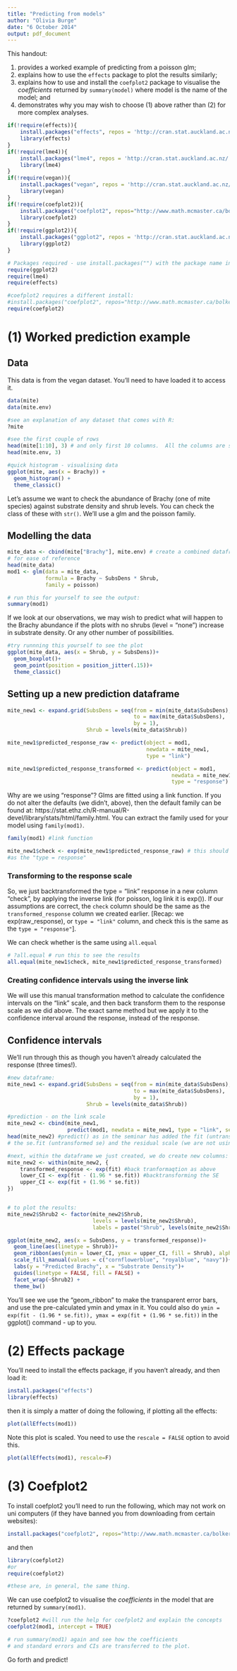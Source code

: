 ```yaml
---
title: "Predicting from models"
author: "Olivia Burge"
date: "6 October 2014"
output: pdf_document
---
```


This handout: 

  (1) provides a worked example of predicting from a poisson glm;
  (2) explains how to use the `effects` package to plot the results similarly;
  (3) explains how to use and install the `coefplot2` package to visualise the _coefficients_ returned by `summary(model)` where model is the name of  the model; and
  (4) demonstrates why you may wish to choose (1) above rather than (2) for more complex analyses.

````r
if(!require(effects)){
    install.packages("effects", repos = 'http://cran.stat.auckland.ac.nz/')
    library(effects)
}
if(!require(lme4)){
    install.packages("lme4", repos = 'http://cran.stat.auckland.ac.nz/')
    library(lme4)
}
if(!require(vegan)){
    install.packages("vegan", repos = 'http://cran.stat.auckland.ac.nz/')
    library(vegan)
}
if(!require(coefplot2)){
    install.packages("coefplot2", repos="http://www.math.mcmaster.ca/bolker/R", type="source")
    library(coefplot2)
}
if(!require(ggplot2)){
    install.packages("ggplot2", repos = 'http://cran.stat.auckland.ac.nz/')
    library(ggplot2)
}
````
```r
# Packages required - use install.packages("") with the package name inbetween the speech marks if you don't already have it installed and are not knitting this. 
require(ggplot2)
require(lme4)
require(effects)

#coefplot2 requires a different install:
#install.packages("coefplot2", repos="http://www.math.mcmaster.ca/bolker/R", type="source")
require(coefplot2)
```
# (1) Worked prediction example 
## Data 
This data is from the vegan dataset.  You'll need to have loaded it to access it.  
````r
data(mite)
data(mite.env)

#see an explanation of any dataset that comes with R:
?mite

#see the first couple of rows
head(mite[1:10], 3) # and only first 10 columns.  All the columns are species.
head(mite.env, 3)

#quick histogram - visualising data
ggplot(mite, aes(x = Brachy)) +
  geom_histogram() +
  theme_classic()
````

Let's assume we want to check the abundance of Brachy (one of mite species) against substrate density  and shrub levels.  You can check the class of these with `str()`.  We'll use a glm and the poisson family.

## Modelling the data

```r
mite_data <- cbind(mite["Brachy"], mite.env) # create a combined dataframe 
# for ease of reference
head(mite_data)
mod1 <- glm(data = mite_data, 
            formula = Brachy ~ SubsDens * Shrub,
            family = poisson)
```
```r
# run this for yourself to see the output:
summary(mod1)
```

If we look at our observations, we may wish to predict what will happen to the Brachy abundance if the plots with no shrubs (level = "none") increase in substrate density.  Or any other number of possibilities. 

````r
#try runnning this yourself to see the plot
ggplot(mite_data, aes(x = Shrub, y = SubsDens))+
  geom_boxplot()+
  geom_point(position = position_jitter(.15))+
  theme_classic()
````

## Setting up a new prediction dataframe
````r
mite_new1 <- expand.grid(SubsDens = seq(from = min(mite_data$SubsDens), 
                                        to = max(mite_data$SubsDens),
                                        by = 1),
                         Shrub = levels(mite_data$Shrub))

mite_new1$predicted_response_raw <- predict(object = mod1, 
                                            newdata = mite_new1, 
                                            type = "link")

mite_new1$predicted_response_transformed <- predict(object = mod1, 
                                                    newdata = mite_new1, 
                                                    type = "response")
````
Why are we using "response"? Glms are fitted using a link function.  If you do not alter the defaults (we didn't, above), then the default family can be found at: https://stat.ethz.ch/R-manual/R-devel/library/stats/html/family.html.  You can extract the family used for your model using `family(mod1)`.

```r
family(mod1) #link function

mite_new1$check <- exp(mite_new1$predicted_response_raw) # this should end up the same
#as the "type = response"
````

### Transforming to the response scale 

So, we just backtransformed the type = "link" response in a new column "check", by applying the inverse link (for poisson, log link it is exp()). If our assumptions are correct, the `check` column should be the same as the `transformed_response` column we created earlier.  [Recap: we exp(raw_response), or `type = "link"` column, and check this is the same as the `type = "response"`].

We can check whether is the same using `all.equal`

```r
# ?all.equal # run this to see the results
all.equal(mite_new1$check, mite_new1$predicted_response_transformed) 
````

### Creating confidence intervals using the inverse link

We will use this manual transformation method to calculate the confidence intervals on the "link" scale, and then back transform them to the response scale as we did above.  The exact same method but we apply it to the confidence interval around the response, instead of the response.

## Confidence intervals
We'll run through this as though you haven't already calculated the response (three times!).
```r
#new dataframe:
mite_new1 <- expand.grid(SubsDens = seq(from = min(mite_data$SubsDens), 
                                        to = max(mite_data$SubsDens),
                                        by = 1),
                         Shrub = levels(mite_data$Shrub)) 

#prediction - on the link scale
mite_new2 <- cbind(mite_new1, 
                   predict(mod1, newdata = mite_new1, type = "link", se = TRUE)) 
head(mite_new2) #predict() as in the seminar has added the fit (untransformed response)
# the se.fit (untransformed se) and the residual scale (we are not using this).

#next, within the dataframe we just created, we do create new columns:
mite_new2 <- within(mite_new2, {
    transformed_response <- exp(fit) #back tranformaqtion as above
    lower_CI <- exp(fit - (1.96 * se.fit)) #backtransforming the SE
    upper_CI <- exp(fit + (1.96 * se.fit))
})


# to plot the results:
mite_new2$Shrub2 <- factor(mite_new2$Shrub, 
                           levels = levels(mite_new2$Shrub), 
                           labels = paste("Shrub", levels(mite_new2$Shrub), sep = ":"))

ggplot(mite_new2, aes(x = SubsDens, y = transformed_response))+
  geom_line(aes(linetype = Shrub))+
  geom_ribbon(aes(ymin = lower_CI, ymax = upper_CI, fill = Shrub), alpha = 0.3)+
  scale_fill_manual(values = c("cornflowerblue", "royalblue", "navy"))+
  labs(y = "Predicted Brachy", x = "Substrate Density")+
  guides(linetype = FALSE, fill = FALSE) +
  facet_wrap(~Shrub2) +
  theme_bw()
```
You'll see we use the "geom_ribbon" to make the transparent error bars, and use the pre-calculated ymin and ymax in it.  You could also do `ymin = exp(fit - (1.96 * se.fit)), ymax = exp(fit + (1.96 * se.fit))` in the ggplot() command - up to you.  
\pagebreak

# (2) Effects package
You'll need to install the effects package, if you haven't already, and then load it:
```r
install.packages("effects")
library(effects)
```
then it is simply a matter of doing the following, if plotting all the effects:
```r
plot(allEffects(mod1))
```
Note this plot is scaled.  You need to use the `rescale = FALSE` option to avoid this.

```r
plot(allEffects(mod1), rescale=F)
```
\pagebreak

# (3) Coefplot2
To install coefplot2 you'll need to run the following, which may not work on uni computers (if they have banned you from downloading from certain websites):
```r
install.packages("coefplot2", repos="http://www.math.mcmaster.ca/bolker/R", type="source")
```
and then 
```r
library(coefplot2)
#or
require(coefplot2)

#these are, in general, the same thing. 
```

We can use coefplot2 to visualise the _coefficients_ in the model that are returned by `summary(mod1)`. 
```r
?coefplot2 #will run the help for coefplot2 and explain the concepts
coefplot2(mod1, intercept = TRUE)

# run summary(mod1) again and see how the coefficients 
# and standard errors and CIs are transferred to the plot.
```

Go forth and predict!


